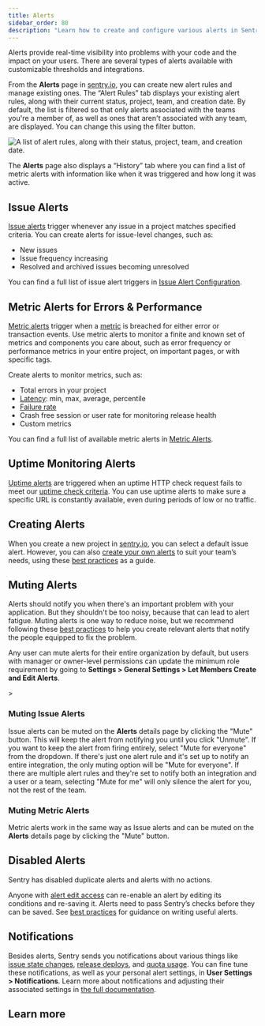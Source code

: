 ```yaml
---
title: Alerts
sidebar_order: 80
description: "Learn how to create and configure various alerts in Sentry to enhance the error and performance monitoring experience for you and your team."
---
```


Alerts provide real-time visibility into problems with your code and the impact on your users. There are several types of alerts available with customizable thresholds and integrations.

From the **Alerts** page in [sentry.io](https://sentry.io), you can create new alert rules and manage existing ones. The “Alert Rules” tab displays your existing alert rules, along with their current status, project, team, and creation date. By default, the list is filtered so that only alerts associated with the teams you're a member of, as well as ones that aren't associated with any team, are displayed. You can change this using the filter button.

![A list of alert rules, along with their status, project, team, and creation date.](./img/alert-listing.png)

The **Alerts** page also displays a “History” tab where you can find a list of metric alerts with information like when it was triggered and how long it was active.

## Issue Alerts

[Issue alerts](/product/alerts/alert-types/#issue-alerts) trigger whenever any issue in a project matches specified criteria. You can create alerts for issue-level changes, such as:

- New issues
- Issue frequency increasing
- Resolved and archived issues becoming unresolved

You can find a full list of issue alert triggers in [Issue Alert Configuration](/product/alerts/create-alerts/issue-alert-config/#when-conditions-triggers).

## Metric Alerts for Errors & Performance

[Metric alerts](/product/alerts/alert-types/#metric-alerts) trigger when a [metric](/product/performance/metrics/) is breached for either error or transaction events. Use metric alerts to monitor a finite and known set of metrics and components you care about, such as error frequency or performance metrics in your entire project, on important pages, or with specific tags.

Create alerts to monitor metrics, such as:

- Total errors in your project
- [Latency](/product/performance/metrics/#latency): min, max, average, percentile
- [Failure rate](/product/performance/metrics/#failure-rate)
- Crash free session or user rate for monitoring release health
- Custom metrics

You can find a full list of available metric alerts in [Metric Alerts](/product/alerts/alert-types/#metric-alerts).

## Uptime Monitoring Alerts

[Uptime alerts](/product/alerts/uptime-monitoring/) are triggered when an uptime HTTP check request fails to meet our
[uptime check criteria](/product/alerts/uptime-monitoring/#uptime-check-criteria).
You can use uptime alerts to make sure a specific URL is constantly available, even during periods of low or no traffic.

## Creating Alerts

When you create a new project in [sentry.io](https://sentry.io), you can select a default issue alert. However, you can also [create your own alerts](/product/alerts/create-alerts/) to suit your team’s needs, using these [best practices](/product/alerts/best-practices/) as a guide.

## Muting Alerts

Alerts should notify you when there's an important problem with your application. But they shouldn't be too noisy, because that can lead to alert fatigue. Muting alerts is one way to reduce noise, but we recommend following these [best practices](/product/alerts/best-practices/) to help you create relevant alerts that notify the people equipped to fix the problem.

<Alert>

Any user can mute alerts for their entire organization by default, but users with manager or owner-level permissions can update the minimum role requirement by going to **Settings > General Settings > Let Members Create and Edit Alerts**.

</Alert>>

### Muting Issue Alerts

Issue alerts can be muted on the **Alerts** details page by clicking the "Mute" button. This will keep the alert from notifying you until you click "Unmute". If you want to keep the alert from firing entirely, select "Mute for everyone" from the dropdown. If there's just one alert rule and it's set up to notify an entire integration, the only muting option will be "Mute for everyone". If there are multiple alert rules and they're set to notify both an integration and a user or a team, selecting "Mute for me" will only silence the alert for you, not the rest of the team.

### Muting Metric Alerts

Metric alerts work in the same way as Issue alerts and can be muted on the **Alerts** details page by clicking the "Mute" button.

## Disabled Alerts

Sentry has disabled duplicate alerts and alerts with no actions.

Anyone with [alert edit access](/organization/membership/) can re-enable an alert by editing its conditions and re-saving it. Alerts need to pass Sentry’s checks before they can be saved. See [best practices](/product/alerts/best-practices/) for guidance on writing useful alerts.

## Notifications

Besides alerts, Sentry sends you notifications about various things like [issue state changes](/product/issues/states-triage/), [release deploys](/product/releases/), and [quota usage](/pricing/quotas/). You can fine tune these notifications, as well as your personal alert settings, in **User Settings > Notifications**. Learn more about notifications and adjusting their associated settings in [the full documentation](/product/alerts/notifications/).

## Learn more

<PageGrid />
